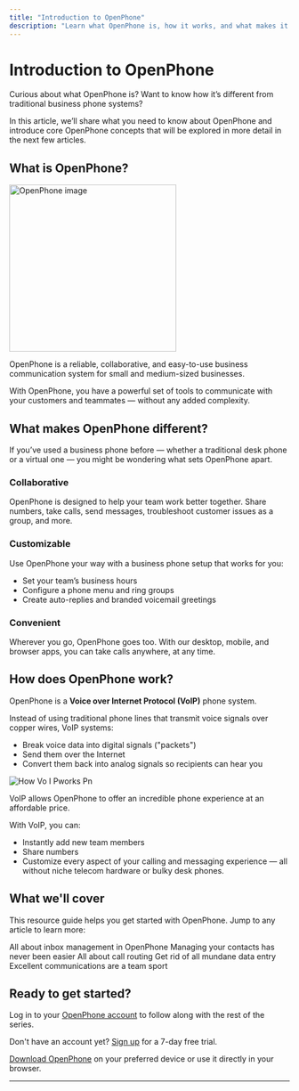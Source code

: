 ```yaml
---
title: "Introduction to OpenPhone"
description: "Learn what OpenPhone is, how it works, and what makes it different from other business phone systems."
---
```


# Introduction to OpenPhone

Curious about what OpenPhone is? Want to know how itʼs different from traditional business phone systems?

In this article, weʼll share what you need to know about OpenPhone and introduce core OpenPhone concepts that will be explored in more detail in the next few articles.

## What is OpenPhone?

<img
  src="/40efcb14-6532-4094-b67c-b12a006b001b(1).png"
  alt="OpenPhone image"
  height="300"
  className="rounded-lg"
  title={true}
/>

OpenPhone is a reliable, collaborative, and easy-to-use business communication system for small and medium-sized businesses.

With OpenPhone, you have a powerful set of tools to communicate with your customers and teammates — without any added complexity.

## What makes OpenPhone different?

If youʼve used a business phone before — whether a traditional desk phone or a virtual one — you might be wondering what sets OpenPhone apart.

### Collaborative

OpenPhone is designed to help your team work better together. Share numbers, take calls, send messages, troubleshoot customer issues as a group, and more.

### Customizable

Use OpenPhone your way with a business phone setup that works for you:

- Set your teamʼs business hours
- Configure a phone menu and ring groups
- Create auto-replies and branded voicemail greetings

### Convenient

Wherever you go, OpenPhone goes too. With our desktop, mobile, and browser apps, you can take calls anywhere, at any time.

## How does OpenPhone work?

OpenPhone is a **Voice over Internet Protocol (VoIP)** phone system.

Instead of using traditional phone lines that transmit voice signals over copper wires, VoIP systems:

- Break voice data into digital signals ("packets")
- Send them over the Internet
- Convert them back into analog signals so recipients can hear you

![How Vo I Pworks Pn](/images/HowVoIPworks.png)

<Tip>
  VoIP allows OpenPhone to offer an incredible phone experience at an affordable price.
</Tip>

With VoIP, you can:

- Instantly add new team members
- Share numbers
- Customize every aspect of your calling and messaging experience
  — all without niche telecom hardware or bulky desk phones.

## What we'll cover

This resource guide helps you get started with OpenPhone. Jump to any article to learn more:

<Card title="What's an inbox?" icon="inbox" horizontal href="https://support.openphone.com/hc/en-us/articles/26496968922391-Getting-started-with-inboxes">
  All about inbox management in OpenPhone
</Card>

<Card title="Contacts" icon="address-card" horizontal href="https://support.openphone.com/hc/en-us/articles/26724635472023-Getting-started-with-contacts">
  Managing your contacts has never been easier
</Card>

<Card title="Call flows" icon="phone-arrow-right" horizontal href="https://support.openphone.com/hc/en-us/articles/26753012760855-Getting-started-with-call-flows">
  All about call routing
</Card>

<Card title="Automation basics" icon="robot" horizontal href="https://support.openphone.com/hc/en-us/articles/26729487170711-Getting-started-with-automation-basics">
  Get rid of all mundane data entry
</Card>

<Card title="Collaboration basics" icon="handshake" horizontal href="https://support.openphone.com/hc/en-us/articles/26738646831255-Getting-started-with-collaboration-basics">
  Excellent communications are a team sport
</Card>

## Ready to get started?

Log in to your [OpenPhone account](https://my.openphone.com) to follow along with the rest of the series.

Don't have an account yet? [Sign up](https://my.openphone.com/signup) for a 7-day free trial.

[Download OpenPhone](https://www.openphone.com/downloads) on your preferred device or use it directly in your browser.

---